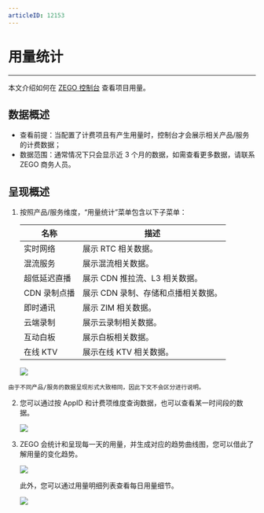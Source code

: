 ```yaml
---
articleID: 12153
---
```

# 用量统计

- - -

本文介绍如何在 [ZEGO 控制台](https://console.zego.im) 查看项目用量。

## 数据概述

- 查看前提：当配置了计费项且有产生用量时，控制台才会展示相关产品/服务的计费数据；
- 数据范围：通常情况下只会显示近 3 个月的数据，如需查看更多数据，请联系 ZEGO 商务人员。

## 呈现概述

1. 按照产品/服务维度，“用量统计”菜单包含以下子菜单：

    | 名称 | 描述 |
    | -- | -- |
    | 实时网络 | 展示 RTC 相关数据。 |
    | 混流服务 | 展示混流相关数据。 |
    |超低延迟直播 | 展示 CDN 推拉流、L3 相关数据。 |
    | CDN 录制点播 | 展示 CDN 录制、存储和点播相关数据。 |
    | 即时通讯 | 展示 ZIM 相关数据。 |
    | 云端录制 | 展示云录制相关数据。 |
    | 互动白板 | 展示白板相关数据。 |
    | 在线 KTV | 展示在线 KTV 相关数据。 |

    <Frame width="512" height="auto" caption=""><img src="https://storage.zego.im/sdk-doc/Pics/Consle/11301.png" /></Frame>

<Note title="说明">


    由于不同产品/服务的数据呈现形式大致相同，因此下文不会区分进行说明。
    
</Note>



2. 您可以通过按 AppID 和计费项维度查询数据，也可以查看某一时间段的数据。

    <Frame width="512" height="auto" caption=""><img src="https://storage.zego.im/sdk-doc/Pics/Consle/11305.png" /></Frame>

3. ZEGO 会统计和呈现每一天的用量，并生成对应的趋势曲线图，您可以借此了解用量的变化趋势。

    <Frame width="512" height="auto" caption=""><img src="https://storage.zego.im/sdk-doc/Pics/Consle/11306.png" /></Frame>

    此外，您可以通过用量明细列表查看每日用量细节。

    <Frame width="512" height="auto" caption=""><img src="https://storage.zego.im/sdk-doc/Pics/Consle/11307.png" /></Frame>
